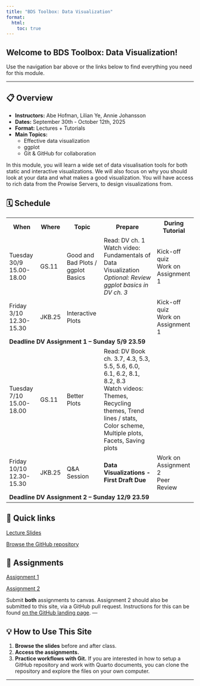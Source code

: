 ```yaml
---
title: "BDS Toolbox: Data Visualization"
format:
  html:
    toc: true
---
```


## Welcome to BDS Toolbox: Data Visualization!

Use the navigation bar above or the links below to find everything you need for this module.

------------------------------------------------------------------------

## 📋 Overview

-   **Instructors:** Abe Hofman, Lilian Ye, Annie Johansson\
-   **Dates:** September 30th - October 12th, 2025\
-   **Format:** Lectures + Tutorials
-   **Main Topics:**
    -   Effective data visualization\
    -   ggplot
    -   Git & GitHub for collaboration

In this module, you will learn a wide set of data visualisation tools for both static and interactive visualizations. We will also focus on why you should look at your data and what makes a good visualization. You will have access to rich data from the Prowise Servers, to design visualizations from.

## 🗓️ Schedule

::: {.table .table-striped}
<table>
<tr>
<th>When</th>
<th>Where</th>
<th>Topic</th>
<th>Prepare</th>
<th>During Tutorial</th>
</tr>
<tr>
<td>Tuesday 30/9 15.00-18.00</td>
<td>GS.11</td>
<td>Good and Bad Plots / ggplot Basics</td>
<td>Read: DV ch. 1 <br>Watch video: Fundamentals of Data Visualization<br>*Optional: Review ggplot basics in DV ch. 3*</td>
<td>Kick-off quiz<br>Work on Assignment 1</td>
</tr>
<tr>
<td>Friday 3/10 12.30-15.30</td>
<td>JKB.25</td>
<td>Interactive Plots</td>
<td> </td>
<td>Kick-off quiz<br>Work on Assignment 1</td>
</tr>
<tr>
<td colspan="5"><strong>Deadline DV Assignment 1 – Sunday 5/9 23.59</strong></td>
</tr>
<tr>
<td>Tuesday 7/10 15.00-18.00</td>
<td>GS.11</td>
<td>Better Plots</td>
<td>Read: DV Book ch. 3.7, 4.3, 5.3, 5.5, 5.6, 6.0, 6.1, 6.2, 8.1, 8.2, 8.3<br>Watch videos: Themes, Recycling themes, Trend lines / stats, Color scheme, Multiple plots, Facets, Saving plots</td>
<td> </td>
</tr>
<tr>
<td>Friday 10/10 12.30-15.30</td>
<td>JKB.25</td>
<td>Q&A Session</td>
<td>**Data Visualizations - First Draft Due**</td>
<td>Work on Assignment 2<br>Peer Review</td>
</tr>
<tr>
<td colspan="5"><strong>Deadline DV Assignment 2 – Sunday 12/9 23.59</strong></td>
</tr>
</table>

:::

## 🔗 Quick links

[Lecture Slides](slides/slides.html){target="_blank"}

[Browse the GitHub repository](https://github.com/ann1ejohansson/bds-toolbox-2025){target="_blank"}

## 📝 Assignments

[Assignment 1](assignments/assignment-1.html){target="_blank"}

[Assignment 2](assignments/assignment-2.html){target="_blank"}

Submit **both** assignments to canvas. Assignment 2 should also be submitted to this site, via a GitHub pull request. Instructions for this can be found [on the GitHub landing page](https://github.com/ann1ejohansson/bds-toolbox-2025). ---

## 💡 How to Use This Site

1.  **Browse the slides** before and after class.\
2.  **Access the assignments.**\
3.  **Practice workflows with Git.** If you are interested in how to setup a GitHub repository and work with Quarto documents, you can clone the repository and explore the files on your own computer.

------------------------------------------------------------------------
